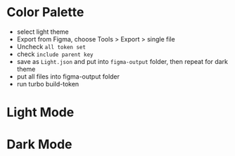 

# Color Palette

- select light theme
- Export from Figma, choose Tools > Export > single file
- Uncheck `all token set`
- check `include parent key`
- save as `Light.json` and put into `figma-output` folder, then repeat for dark theme
- put all files into figma-output folder
- run turbo build-token


<Meta title="Colors" />

# Light Mode

<Colors/>

# Dark Mode

<Dark/>